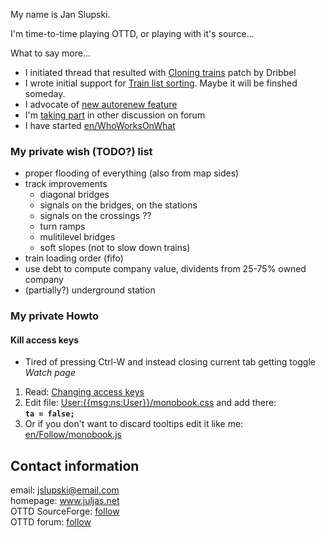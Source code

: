 My name is Jan Slupski. 

I'm time-to-time playing OTTD, or playing with it's source... 

What to say more...
* I initiated thread that resulted with [http://www.tt-forums.net/viewtopic.php?t=9298 Cloning trains] patch by Dribbel
* I wrote initial support for [http://www.tt-forums.net/viewtopic.php?t=9111 Train list sorting]. Maybe it will be finshed someday.
* I advocate of [http://www.tt-forums.net/viewtopic.php?t=9352 new autorenew feature]
* I'm [http://www.tt-forums.net/search.php?search_author=follow taking part] in other discussion on forum
* I have started [[en/WhoWorksOnWhat]]

=== My private wish (TODO?) list ===
* proper flooding of everything (also from map sides)
* track improvements
** diagonal bridges
** signals on the bridges, on the stations
** signals on the crossings ??
** turn ramps
** mulitilevel bridges
** soft slopes (not to slow down trains)
* train loading order (fifo)
* use debt to compute company value, dividents from 25-75% owned company
* (partially?) underground station

=== My private Howto ===
==== Kill access keys ====
* Tired of pressing Ctrl-W and instead closing current tab getting toggle ''Watch page''
# Read: [http://meta.wikimedia.org/wiki/Help:User_style#Changing_access_keys Changing access keys]
# Edit file: [[User:{{msg:ns:User}}/monobook.css]] and add there:<br>'''<tt>ta = false;</tt>'''
# Or if you don't want to discard tooltips edit it like me: [[en/Follow/monobook.js]]

== Contact information ==
email: [mailto:jslupski@email.com jslupski@email.com]  <br>
homepage: [http://www.juljas.net/ www.juljas.net]<br>
OTTD SourceForge: [http://sourceforge.net/users/follow/ follow]<br>
OTTD forum: [http://www.tt-forums.net/profile.php?mode=viewprofile&u=3504 follow]